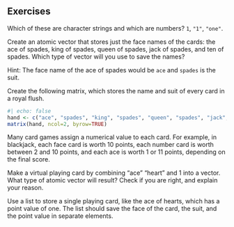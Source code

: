 ## Exercises



::: {#exr-}
Which of these are character strings and which are numbers? `1`, `"1"`, `"one"`.
:::


::: {#exr-}
Create an atomic vector that stores just the face names of the cards: the ace of spades, king of spades, queen of spades, jack of spades, and ten of spades. Which type of vector will you use to save the names?

Hint: The face name of the ace of spades would be `ace` and `spades` is the suit.
:::



::: {#exr-}
Create the following matrix, which stores the name and suit of every card in a royal flush.

```r
#| echo: false
hand <- c("ace", "spades", "king", "spades", "queen", "spades", "jack", "spades", "ten", "spades")
matrix(hand, ncol=2, byrow=TRUE)
```
:::



::: {#exr-}
Many card games assign a numerical value to each card. For example, in blackjack, each face card is worth 10 points, each number card is worth between 2 and 10 points, and each ace is worth 1 or 11 points, depending on the final score.

Make a virtual playing card by combining “ace” “heart” and 1 into a vector. What type of atomic vector will result? Check if you are right, and explain your reason.
:::



::: {#exr-}
Use a list to store a single playing card, like the ace of hearts, which has a point value of one. The list should save the face of the card, the suit, and the point value in separate elements.
:::